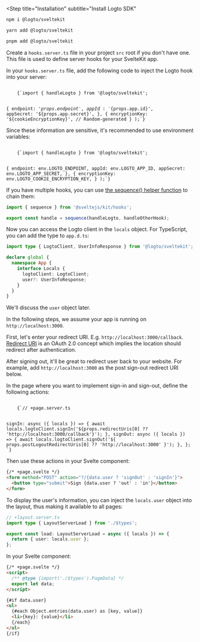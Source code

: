 

<Steps>

<Step
  title="Installation"
  subtitle="Install Logto SDK"
>
<Tabs>
<TabItem value="npm" label="npm">

```bash
npm i @logto/sveltekit
```

</TabItem>
<TabItem value="yarn" label="Yarn">

```bash
yarn add @logto/sveltekit
```

</TabItem>
<TabItem value="pnpm" label="pnpm">

```bash
pnpm add @logto/sveltekit
```

</TabItem>
</Tabs>
</Step>

<Step title="Add Logto hook">

Create a `hooks.server.ts` file in your project `src` root if you don't have one. This file is used to define server hooks for your SvelteKit app.

In your `hooks.server.ts` file, add the following code to inject the Logto hook into your server:

<Code className="language-tsx">
    {`import { handleLogto } from '@logto/sveltekit';

  {
    endpoint: '${props.endpoint}',
    appId: '${props.app.id}',
    appSecret: '${props.app.secret}',
  },
  {
    encryptionKey: '${cookieEncryptionKey}', // Random-generated
  }
);`}
</Code>

Since these information are sensitive, it's recommended to use environment variables:

<Code className="language-ts">
    {`import { handleLogto } from '@logto/sveltekit';

  {
    endpoint: env.LOGTO_ENDPOINT,
    appId: env.LOGTO_APP_ID,
    appSecret: env.LOGTO_APP_SECRET,
  },
  {
    encryptionKey: env.LOGTO_COOKIE_ENCRYPTION_KEY,
  }
);`}
</Code>

If you have multiple hooks, you can use [the sequence() helper function](https://kit.svelte.dev/docs/modules#sveltejs-kit-hooks) to chain them:

```ts
import { sequence } from '@sveltejs/kit/hooks';

export const handle = sequence(handleLogto, handleOtherHook);
```

Now you can access the Logto client in the `locals` object. For TypeScript, you can add the type to `app.d.ts`:

```ts
import type { LogtoClient, UserInfoResponse } from '@logto/sveltekit';

declare global {
  namespace App {
    interface Locals {
      logtoClient: LogtoClient;
      user?: UserInfoResponse;
    }
  }
}
```

We'll discuss the `user` object later.

</Step>

<Step title="Implement sign-in and sign-out">

<InlineNotification>
  In the following steps, we assume your app is running on <code>http://localhost:3000</code>.
</InlineNotification>

First, let's enter your redirect URI. E.g. `http://localhost:3000/callback`. [Redirect URI](https://www.oauth.com/oauth2-servers/redirect-uris/) is an OAuth 2.0 concept which implies the location should redirect after authentication.

<UriInputField name="redirectUris" />

After signing out, it'll be great to redirect user back to your website. For example, add `http://localhost:3000` as the post sign-out redirect URI below.

<UriInputField name="postLogoutRedirectUris" />

In the page where you want to implement sign-in and sign-out, define the following actions:

<Code className="language-ts">
    {`// +page.server.ts

  signIn: async ({ locals }) => {
    await locals.logtoClient.signIn('${props.redirectUris[0] ?? 'http://localhost:3000/callback'}');
  },
  signOut: async ({ locals }) => {
    await locals.logtoClient.signOut('${
      props.postLogoutRedirectUris[0] ?? 'http://localhost:3000'
    }');
  },
};
`}
</Code>

Then use these actions in your Svelte component:

```html
{/* +page.svelte */}
<form method="POST" action="?/{data.user ? 'signOut' : 'signIn'}">
  <button type="submit">Sign {data.user ? 'out' : 'in'}</button>
</form>
```

</Step>

<Step title="Display user information">

To display the user's information, you can inject the `locals.user` object into the layout, thus making it available to all pages:

```ts
// +layout.server.ts
import type { LayoutServerLoad } from './$types';

export const load: LayoutServerLoad = async ({ locals }) => {
  return { user: locals.user };
};
```

In your Svelte component:

```html
{/* +page.svelte */}
<script>
  /** @type {import('./$types').PageData} */
  export let data;
</script>

{#if data.user}
<ul>
  {#each Object.entries(data.user) as [key, value]}
  <li>{key}: {value}</li>
  {/each}
</ul>
{/if}
```

</Step>

<Step title="Checkpoint: Test your app">

<Checkpoint />

</Step>

</Steps>
